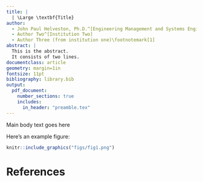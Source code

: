 ```yaml
---
title: | 
  | \Large \textbf{Title}
author:
  - John Paul Helveston, Ph.D.^[Engineering Management and Systems Engineering, George Washington University, Washington, D.C. USA]
  - Author Two^[Institution Two]
  - Author Three (from institution one)\footnotemark[1]
abstract: |
  This is the abstract.
  It consists of two lines.
documentclass: article
geometry: margin=1in
fontsize: 11pt
bibliography: library.bib
output:
  pdf_document:
    number_sections: true
    includes:
      in_header: "preamble.tex"
---
```


Main body text goes here

Here's an example figure:

```r
knitr::include_graphics("figs/fig1.png")
```

# References {-}
